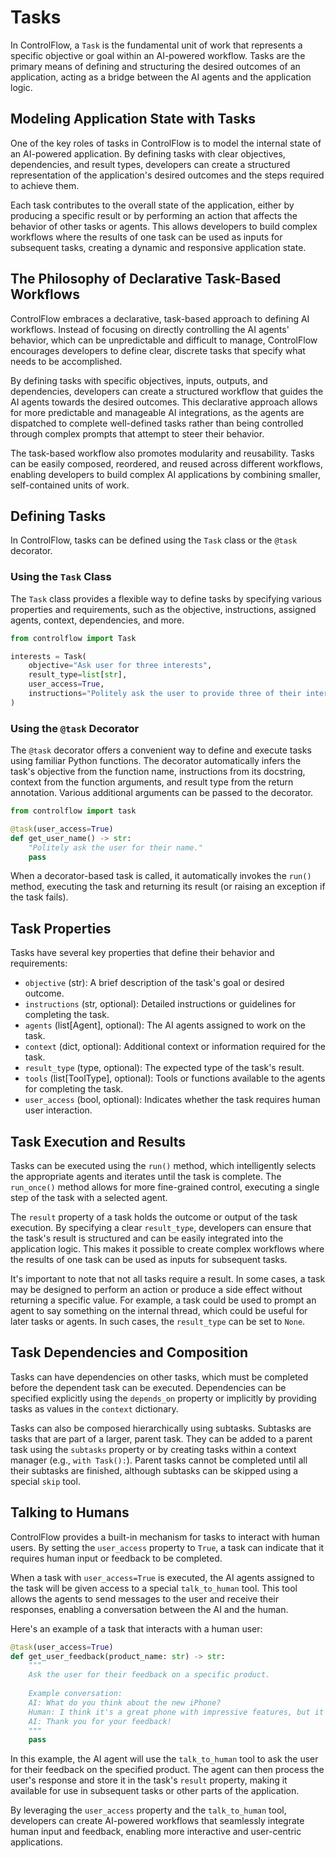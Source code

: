 # Tasks

In ControlFlow, a `Task` is the fundamental unit of work that represents a specific objective or goal within an AI-powered workflow. Tasks are the primary means of defining and structuring the desired outcomes of an application, acting as a bridge between the AI agents and the application logic.

## Modeling Application State with Tasks

One of the key roles of tasks in ControlFlow is to model the internal state of an AI-powered application. By defining tasks with clear objectives, dependencies, and result types, developers can create a structured representation of the application's desired outcomes and the steps required to achieve them.

Each task contributes to the overall state of the application, either by producing a specific result or by performing an action that affects the behavior of other tasks or agents. This allows developers to build complex workflows where the results of one task can be used as inputs for subsequent tasks, creating a dynamic and responsive application state.

## The Philosophy of Declarative Task-Based Workflows

ControlFlow embraces a declarative, task-based approach to defining AI workflows. Instead of focusing on directly controlling the AI agents' behavior, which can be unpredictable and difficult to manage, ControlFlow encourages developers to define clear, discrete tasks that specify what needs to be accomplished.

By defining tasks with specific objectives, inputs, outputs, and dependencies, developers can create a structured workflow that guides the AI agents towards the desired outcomes. This declarative approach allows for more predictable and manageable AI integrations, as the agents are dispatched to complete well-defined tasks rather than being controlled through complex prompts that attempt to steer their behavior.

The task-based workflow also promotes modularity and reusability. Tasks can be easily composed, reordered, and reused across different workflows, enabling developers to build complex AI applications by combining smaller, self-contained units of work.

## Defining Tasks

In ControlFlow, tasks can be defined using the `Task` class or the `@task` decorator.

### Using the `Task` Class

The `Task` class provides a flexible way to define tasks by specifying various properties and requirements, such as the objective, instructions, assigned agents, context, dependencies, and more.

```python
from controlflow import Task

interests = Task(
    objective="Ask user for three interests",
    result_type=list[str],
    user_access=True,
    instructions="Politely ask the user to provide three of their interests or hobbies."
)
```

### Using the `@task` Decorator

The `@task` decorator offers a convenient way to define and execute tasks using familiar Python functions. The decorator automatically infers the task's objective from the function name, instructions from its docstring, context from the function arguments, and result type from the return annotation. Various additional arguments can be passed to the decorator.

```python
from controlflow import task

@task(user_access=True)
def get_user_name() -> str:
    "Politely ask the user for their name."
    pass
```

When a decorator-based task is called, it automatically invokes the `run()` method, executing the task and returning its result (or raising an exception if the task fails).

## Task Properties

Tasks have several key properties that define their behavior and requirements:

- `objective` (str): A brief description of the task's goal or desired outcome.
- `instructions` (str, optional): Detailed instructions or guidelines for completing the task.
- `agents` (list[Agent], optional): The AI agents assigned to work on the task.
- `context` (dict, optional): Additional context or information required for the task.
- `result_type` (type, optional): The expected type of the task's result.
- `tools` (list[ToolType], optional): Tools or functions available to the agents for completing the task.
- `user_access` (bool, optional): Indicates whether the task requires human user interaction.

## Task Execution and Results

Tasks can be executed using the `run()` method, which intelligently selects the appropriate agents and iterates until the task is complete. The `run_once()` method allows for more fine-grained control, executing a single step of the task with a selected agent.

The `result` property of a task holds the outcome or output of the task execution. By specifying a clear `result_type`, developers can ensure that the task's result is structured and can be easily integrated into the application logic. This makes it possible to create complex workflows where the results of one task can be used as inputs for subsequent tasks.

It's important to note that not all tasks require a result. In some cases, a task may be designed to perform an action or produce a side effect without returning a specific value. For example, a task could be used to prompt an agent to say something on the internal thread, which could be useful for later tasks or agents. In such cases, the `result_type` can be set to `None`.

## Task Dependencies and Composition

Tasks can have dependencies on other tasks, which must be completed before the dependent task can be executed. Dependencies can be specified explicitly using the `depends_on` property or implicitly by providing tasks as values in the `context` dictionary.

Tasks can also be composed hierarchically using subtasks. Subtasks are tasks that are part of a larger, parent task. They can be added to a parent task using the `subtasks` property or by creating tasks within a context manager (e.g., `with Task():`). Parent tasks cannot be completed until all their subtasks are finished, although subtasks can be skipped using a special `skip` tool.

## Talking to Humans

ControlFlow provides a built-in mechanism for tasks to interact with human users. By setting the `user_access` property to `True`, a task can indicate that it requires human input or feedback to be completed.

When a task with `user_access=True` is executed, the AI agents assigned to the task will be given access to a special `talk_to_human` tool. This tool allows the agents to send messages to the user and receive their responses, enabling a conversation between the AI and the human.

Here's an example of a task that interacts with a human user:

```python
@task(user_access=True)
def get_user_feedback(product_name: str) -> str:
    """
    Ask the user for their feedback on a specific product.
    
    Example conversation:
    AI: What do you think about the new iPhone?
    Human: I think it's a great phone with impressive features, but it's a bit expensive.
    AI: Thank you for your feedback!
    """
    pass
```

In this example, the AI agent will use the `talk_to_human` tool to ask the user for their feedback on the specified product. The agent can then process the user's response and store it in the task's `result` property, making it available for use in subsequent tasks or other parts of the application.

By leveraging the `user_access` property and the `talk_to_human` tool, developers can create AI-powered workflows that seamlessly integrate human input and feedback, enabling more interactive and user-centric applications.